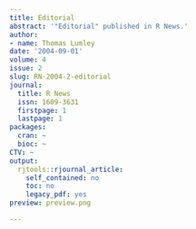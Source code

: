 ```yaml
---
title: Editorial
abstract: '"Editorial" published in R News.'
author:
- name: Thomas Lumley
date: '2004-09-01'
volume: 4
issue: 2
slug: RN-2004-2-editorial
journal:
  title: R News
  issn: 1609-3631
  firstpage: 1
  lastpage: 1
packages:
  cran: ~
  bioc: ~
CTV: ~
output:
  rjtools::rjournal_article:
    self_contained: no
    toc: no
    legacy_pdf: yes
preview: preview.png

---
```

